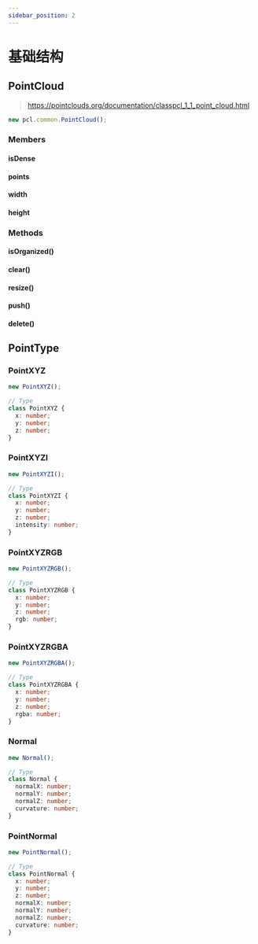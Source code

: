 ```yaml
---
sidebar_position: 2
---
```


# 基础结构

## PointCloud

> https://pointclouds.org/documentation/classpcl_1_1_point_cloud.html

```ts
new pcl.common.PointCloud();
```

### Members

#### isDense

#### points

#### width

#### height

### Methods

#### isOrganized()

#### clear()

#### resize()

#### push()

#### delete()

## PointType

### PointXYZ

```ts
new PointXYZ();

// Type
class PointXYZ {
  x: number;
  y: number;
  z: number;
}
```

### PointXYZI

```ts
new PointXYZI();

// Type
class PointXYZI {
  x: number;
  y: number;
  z: number;
  intensity: number;
}
```

### PointXYZRGB

```ts
new PointXYZRGB();

// Type
class PointXYZRGB {
  x: number;
  y: number;
  z: number;
  rgb: number;
}
```

### PointXYZRGBA

```ts
new PointXYZRGBA();

// Type
class PointXYZRGBA {
  x: number;
  y: number;
  z: number;
  rgba: number;
}
```

### Normal

```ts
new Normal();

// Type
class Normal {
  normalX: number;
  normalY: number;
  normalZ: number;
  curvature: number;
}
```

### PointNormal

```ts
new PointNormal();

// Type
class PointNormal {
  x: number;
  y: number;
  z: number;
  normalX: number;
  normalY: number;
  normalZ: number;
  curvature: number;
}
```
